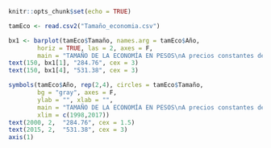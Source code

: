```r
knitr::opts_chunk$set(echo = TRUE)
```

```r
tamEco <- read.csv2("Tamaño_economia.csv")
```

```r
bx1 <- barplot(tamEco$Tamaño, names.arg = tamEco$Año, 
        horiz = TRUE, las = 2, axes = F,
        main = "TAMAÑO DE LA ECONOMÍA EN PESOS\nA precios constantes de 2005, en billones")
text(150, bx1[1], "284.76", cex = 3)
text(150, bx1[4], "531.38", cex = 3)
```


```r
symbols(tamEco$Año, rep(2,4), circles = tamEco$Tamaño,
        bg = "gray", axes = F,
        ylab = "", xlab = "",
        main = "TAMAÑO DE LA ECONOMÍA EN PESOS\nA precios constantes de 2005, en billones",
        xlim = c(1998,2017))
text(2000, 2,  "284.76", cex = 1.5)
text(2015, 2,  "531.38", cex = 3)
axis(1)
```

